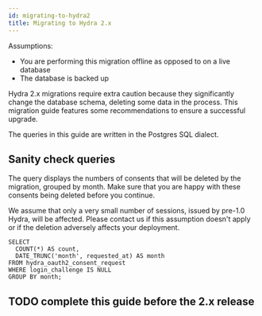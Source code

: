 ```yaml
---
id: migrating-to-hydra2
title: Migrating to Hydra 2.x
---
```


Assumptions:

- You are performing this migration offline as opposed to on a live database
- The database is backed up

Hydra 2.x migrations require extra caution because they significantly change the
database schema, deleting some data in the process. This migration guide
features some recommendations to ensure a successful upgrade.

The queries in this guide are written in the Postgres SQL dialect.

## Sanity check queries

The query displays the numbers of consents that will be deleted by the
migration, grouped by month. Make sure that you are happy with these consents
being deleted before you continue.

We assume that only a very small number of sessions, issued by pre-1.0 Hydra,
will be affected. Please contact us if this assumption doesn't apply or if the
deletion adversely affects your deployment.

```
SELECT
  COUNT(*) AS count,
  DATE_TRUNC('month', requested_at) AS month
FROM hydra_oauth2_consent_request
WHERE login_challenge IS NULL
GROUP BY month;
```

## TODO complete this guide before the 2.x release
